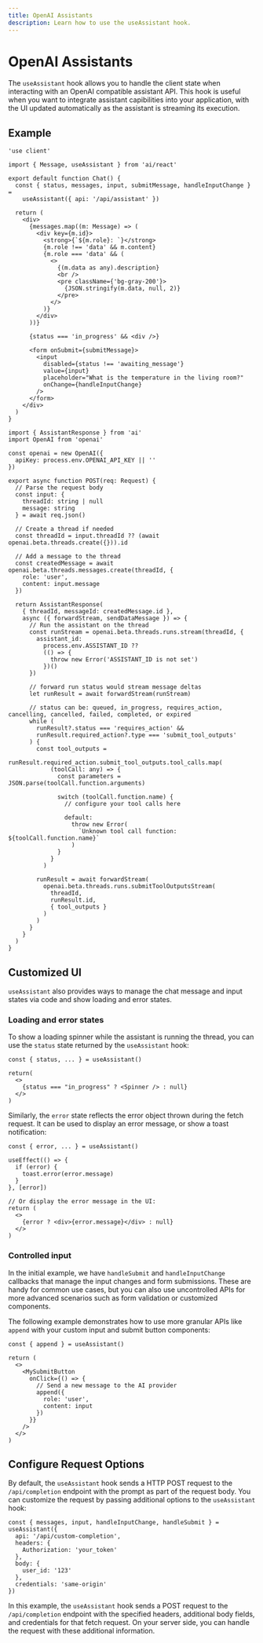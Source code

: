 ```yaml
---
title: OpenAI Assistants
description: Learn how to use the useAssistant hook.
---
```


# OpenAI Assistants

The `useAssistant` hook allows you to handle the client state when interacting with an OpenAI compatible assistant API. This hook is useful when you want to integrate assistant capibilities into your application, with the UI updated automatically as the assistant is streaming its execution.

## Example

```tsx filename='app/pages.tsx'
'use client'

import { Message, useAssistant } from 'ai/react'

export default function Chat() {
  const { status, messages, input, submitMessage, handleInputChange } =
    useAssistant({ api: '/api/assistant' })

  return (
    <div>
      {messages.map((m: Message) => (
        <div key={m.id}>
          <strong>{`${m.role}: `}</strong>
          {m.role !== 'data' && m.content}
          {m.role === 'data' && (
            <>
              {(m.data as any).description}
              <br />
              <pre className={'bg-gray-200'}>
                {JSON.stringify(m.data, null, 2)}
              </pre>
            </>
          )}
        </div>
      ))}

      {status === 'in_progress' && <div />}

      <form onSubmit={submitMessage}>
        <input
          disabled={status !== 'awaiting_message'}
          value={input}
          placeholder="What is the temperature in the living room?"
          onChange={handleInputChange}
        />
      </form>
    </div>
  )
}
```

```tsx filename='app/api/assistant/route.ts'
import { AssistantResponse } from 'ai'
import OpenAI from 'openai'

const openai = new OpenAI({
  apiKey: process.env.OPENAI_API_KEY || ''
})

export async function POST(req: Request) {
  // Parse the request body
  const input: {
    threadId: string | null
    message: string
  } = await req.json()

  // Create a thread if needed
  const threadId = input.threadId ?? (await openai.beta.threads.create({})).id

  // Add a message to the thread
  const createdMessage = await openai.beta.threads.messages.create(threadId, {
    role: 'user',
    content: input.message
  })

  return AssistantResponse(
    { threadId, messageId: createdMessage.id },
    async ({ forwardStream, sendDataMessage }) => {
      // Run the assistant on the thread
      const runStream = openai.beta.threads.runs.stream(threadId, {
        assistant_id:
          process.env.ASSISTANT_ID ??
          (() => {
            throw new Error('ASSISTANT_ID is not set')
          })()
      })

      // forward run status would stream message deltas
      let runResult = await forwardStream(runStream)

      // status can be: queued, in_progress, requires_action, cancelling, cancelled, failed, completed, or expired
      while (
        runResult?.status === 'requires_action' &&
        runResult.required_action?.type === 'submit_tool_outputs'
      ) {
        const tool_outputs =
          runResult.required_action.submit_tool_outputs.tool_calls.map(
            (toolCall: any) => {
              const parameters = JSON.parse(toolCall.function.arguments)

              switch (toolCall.function.name) {
                // configure your tool calls here

                default:
                  throw new Error(
                    `Unknown tool call function: ${toolCall.function.name}`
                  )
              }
            }
          )

        runResult = await forwardStream(
          openai.beta.threads.runs.submitToolOutputsStream(
            threadId,
            runResult.id,
            { tool_outputs }
          )
        )
      }
    }
  )
}
```

## Customized UI

`useAssistant` also provides ways to manage the chat message and input states via code and show loading and error states.

### Loading and error states

To show a loading spinner while the assistant is running the thread, you can use the `status` state returned by the `useAssistant` hook:

```tsx
const { status, ... } = useAssistant()

return(
  <>
    {status === "in_progress" ? <Spinner /> : null}
  </>
)
```

Similarly, the `error` state reflects the error object thrown during the fetch request. It can be used to display an error message, or show a toast notification:

```tsx
const { error, ... } = useAssistant()

useEffect(() => {
  if (error) {
    toast.error(error.message)
  }
}, [error])

// Or display the error message in the UI:
return (
  <>
    {error ? <div>{error.message}</div> : null}
  </>
)
```

### Controlled input

In the initial example, we have `handleSubmit` and `handleInputChange` callbacks that manage the input changes and form submissions. These are handy for common use cases, but you can also use uncontrolled APIs for more advanced scenarios such as form validation or customized components.

The following example demonstrates how to use more granular APIs like `append` with your custom input and submit button components:

```tsx
const { append } = useAssistant()

return (
  <>
    <MySubmitButton
      onClick={() => {
        // Send a new message to the AI provider
        append({
          role: 'user',
          content: input
        })
      }}
    />
  </>
)
```

## Configure Request Options

By default, the `useAssistant` hook sends a HTTP POST request to the `/api/completion` endpoint with the prompt as part of the request body. You can customize the request by passing additional options to the `useAssistant` hook:

```tsx
const { messages, input, handleInputChange, handleSubmit } = useAssistant({
  api: '/api/custom-completion',
  headers: {
    Authorization: 'your_token'
  },
  body: {
    user_id: '123'
  },
  credentials: 'same-origin'
})
```

In this example, the `useAssistant` hook sends a POST request to the `/api/completion` endpoint with the specified headers, additional body fields, and credentials for that fetch request. On your server side, you can handle the request with these additional information.
